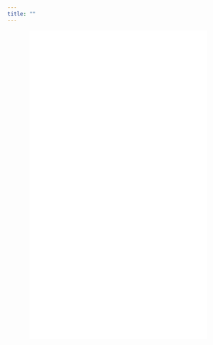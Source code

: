```yaml
---
title: ""
---
```


<center>
<embed src="docs/Voutour_Shawn_CV.pdf" width="80%" height="700px"/>
</center>